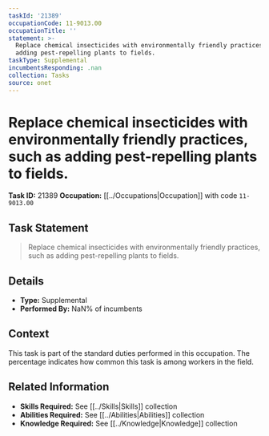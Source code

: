 ```yaml
---
taskId: '21389'
occupationCode: 11-9013.00
occupationTitle: ''
statement: >-
  Replace chemical insecticides with environmentally friendly practices, such as
  adding pest-repelling plants to fields.
taskType: Supplemental
incumbentsResponding: .nan
collection: Tasks
source: onet
---
```

# Replace chemical insecticides with environmentally friendly practices, such as adding pest-repelling plants to fields.

**Task ID:** 21389
**Occupation:** [[../Occupations|Occupation]] with code `11-9013.00`

## Task Statement

> Replace chemical insecticides with environmentally friendly practices, such as adding pest-repelling plants to fields.

## Details

- **Type:** Supplemental
- **Performed By:** NaN% of incumbents

## Context

This task is part of the standard duties performed in this occupation. The percentage indicates how common this task is among workers in the field.

## Related Information

- **Skills Required:** See [[../Skills|Skills]] collection
- **Abilities Required:** See [[../Abilities|Abilities]] collection
- **Knowledge Required:** See [[../Knowledge|Knowledge]] collection
